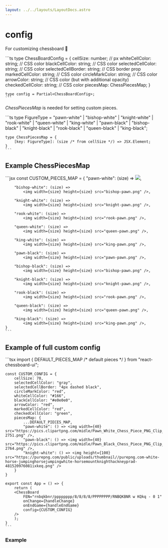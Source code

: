 ```yaml
---
layout: ../../layouts/LayoutDocs.astro
---
```



# config

For customizing chessboard 💅

<CopyBlock client:load>
    ```ts
    type ChessBoardConfig = {
        cellSize: number; // px
        whiteCellColor: string; // CSS color
        blackCellColor: string; // CSS color
        selectedCellColor: string; // CSS color
        selectedCellBorder: string; // CSS border prop
        markedCellColor: string; // CSS color
        circleMarkColor: string; // CSS color
        arrowColor: string; // CSS color (but with additional opacity)
        checkedCellColor: string; // CSS color
        piecesMap: ChessPiecesMap;
    }

    type config = Partial<ChessBoardConfig>;
    ```
</CopyBlock>

*ChessPiecesMap* is needed for setting custom pieces.

<CopyBlock client:load>
    ```ts
    type FigureType = 
        "pawn-white"
        | "bishop-white" 
        | "knight-white" 
        | "rook-white" 
        | "queen-white" 
        | "king-white"
        | "pawn-black" 
        | "bishop-black" 
        | "knight-black" 
        | "rook-black" 
        | "queen-black" 
        | "king-black";

    type ChessPiecesMap = {
        [key: FigureType]: (size /* from cellSize */) => JSX.Element;
    }
    ```
</CopyBlock>

## Example ChessPiecesMap

<CopyBlock client:load>
    ```jsx
    const CUSTOM_PIECES_MAP = {
        "pawn-white": (size) => 
            <img width={size} height={size} src="white-pawn.png" />,

        "bishop-white": (size) => 
            <img width={size} height={size} src="bishop-pawn.png" />,

        "knight-white": (size) => 
            <img width={size} height={size} src="knight-pawn.png" />, 

        "rook-white": (size) => 
            <img width={size} height={size} src="rook-pawn.png" />, 

        "queen-white": (size) => 
            <img width={size} height={size} src="queen-pawn.png" />, 
        
        "king-white": (size) => 
            <img width={size} height={size} src="king-pawn.png" />,
        
        "pawn-black": (size) => 
            <img width={size} height={size} src="pawn-pawn.png" />, 
        
        "bishop-black": (size) => 
            <img width={size} height={size} src="bishop-pawn.png" />, 
        
        "knight-black": (size) => 
            <img width={size} height={size} src="knight-pawn.png" />, 
        
        "rook-black": (size) => 
            <img width={size} height={size} src="rook-pawn.png" />, 
        
        "queen-black": (size) => 
            <img width={size} height={size} src="queen-pawn.png" />, 
        
        "king-black": (size) => 
            <img width={size} height={size} src="king-pawn.png" />,
    }
    ```
</CopyBlock>

## Example of full custom config

<CopyBlock client:load>
    ```tsx
    import { DEFAULT_PIECES_MAP /* default pieces */ } from "react-chessboard-ui";

    const CUSTOM_CONFIG = { 
        cellSize: 70,
        selectedCellColor: "gray",
        selectedCellBorder: "4px dashed black",
        circleMarkColor: "red",
        whiteCellColor: "#166",
        blackCellColor: "#e0e0e0",
        arrowColor: "red",
        markedCellColor: "red",
        checkedCellColor: "green",
        piecesMap: {
            ...DEFAULT_PIECES_MAP,
            "pawn-white": () => <img width={40} src="https://pics.clipartpng.com/midle/Pawn_White_Chess_Piece_PNG_Clip_Art-2751.png" />,
            "pawn-black": () => <img width={40} src="https://pics.clipartpng.com/midle/Pawn_Black_Chess_Piece_PNG_Clip_Art-2764.png" />,
            "knight-white": () => <img height={100} src="https://purepng.com/public/uploads/thumbnail//purepng.com-white-horse-jumpinghorsejumpingwhite-horsemountknighthackneyprad-481520976081ixkeq.png" />
        }
    }

    export const App = () => {
        return (
        <ChessBoard 
            FEN="rnbqkbnr/pppppppp/8/8/8/8/PPPPPPPP/RNBQKBNR w KQkq - 0 1"
            onChange={handleChange}
            onEndGame={handleEndGame}
            config={CUSTOM_CONFIG}
        />
        );
    }
    ```
</CopyBlock>

### Example
<div class="component-preview">
    <ChessBoardCustomConfig client:load />
</div>